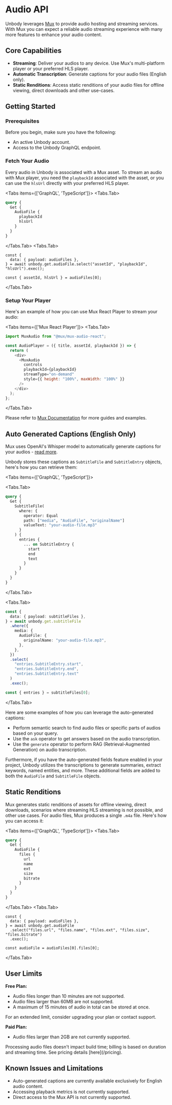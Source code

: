 
# Audio API

Unbody leverages [Mux](https://mux.com/) to provide audio hosting and streaming services. With Mux you can expect a reliable audio streaming experience with many more features to enhance your audio content.

## Core Capabilities

- **Streaming**: Deliver your audios to any device. Use Mux's multi-platform player or your preferred HLS player.
- **Automatic Transcription**: Generate captions for your audio files (English only).
- **Static Renditions**: Access static renditions of your audio files for offline viewing, direct downloads and other use-cases.

## Getting Started

### Prerequisites

Before you begin, make sure you have the following:

- An active Unbody account.
- Access to the Unbody GraphQL endpoint.

### Fetch Your Audio

Every audio in Unbody is associated with a Mux asset. To stream an audio with Mux player, you need the `playbackId` associated with the asset, or you can use the `hlsUrl` directly with your preferred HLS player.

<Tabs items={['GraphQL', 'TypeScript']}>
<Tabs.Tab>

```graphql
query {
  Get {
    AudioFile {
      playbackId
      hlsUrl
    }
  }
}
```

</Tabs.Tab>
<Tabs.Tab>

```tsx
const {
  data: { payload: audioFiles },
} = await unbody.get.audioFile.select("assetId", "playbackId", "hlsUrl").exec();

const { assetId, hlsUrl } = audioFiles[0];
```

</Tabs.Tab>
</Tabs>

### Setup Your Player

Here's an example of how you can use Mux React Player to stream your audio:

<Tabs items={['Mux React Player']}>
<Tabs.Tab>

```js
import MuxAudio from "@mux/mux-audio-react";

const AudioPlayer = ({ title, assetId, playbackId }) => {
  return (
    <div>
      <MuxAudio
        controls
        playbackId={playbackId}
        streamType="on-demand"
        style={{ height: "100%", maxWidth: "100%" }}
      />
    </div>
  );
};
```

</Tabs.Tab>
</Tabs>

Please refer to [Mux Documentation](https://docs.mux.com/guides/play-your-videos) for more guides and examples.

## Auto Generated Captions (English Only)

Mux uses OpenAI's Whisper model to automatically generate captions for your audios - [read more](https://docs.mux.com/guides/add-autogenerated-captions-and-use-transcripts).

Unbody stores these captions as `SubtitleFile` and `SubtitleEntry` objects, here's how you can retrieve them:

<Tabs items={['GraphQL', 'TypeScript']}>

<Tabs.Tab>

```graphql
query {
  Get {
    SubtitleFile(
      where: {
        operator: Equal
        path: ["media", "AudioFile", "originalName"]
        valueText: "your-audio-file.mp3"
      }
    ) {
      entries {
        ... on SubtitleEntry {
          start
          end
          text
        }
      }
    }
  }
}
```

</Tabs.Tab>

<Tabs.Tab>

```ts
const {
  data: { payload: subtitleFiles },
} = await unbody.get.subtitleFile
  .where({
    media: {
      AudioFile: {
        originalName: "your-audio-file.mp3",
      },
    },
  })
  .select(
    "entries.SubtitleEntry.start",
    "entries.SubtitleEntry.end",
    "entries.SubtitleEntry.text"
  )
  .exec();

const { entries } = subtitleFiles[0];
```

</Tabs.Tab>

</Tabs>

Here are some examples of how you can leverage the auto-generated captions:

- Perform semantic search to find audio files or specific parts of audios based on your query.
- Use the `ask` operator to get answers based on the audio transcription.
- Use the `generate` operator to perform RAG (Retrieval-Augmented Generation) on audio transcription.

Furthermore, if you have the auto-generated fields feature enabled in your project, Unbody utilizes the transcriptions to generate summaries, extract keywords, named entities, and more. These additional fields are added to both the `AudioFile` and `SubtitleFile` objects.

## Static Renditions 

Mux generates static renditions of assets for offline viewing, direct downloads, scenarios where streaming HLS streaming is not possible, and other use cases. For audio files, Mux produces a single `.m4a` file. Here's how you can access it:

<Tabs items={['GraphQL', 'TypeScript']}>
<Tabs.Tab>

```graphql
query {
  Get {
    AudioFile {
      files {
        url
        name
        ext
        size
        bitrate
      }
    }
  }
}
```

</Tabs.Tab>
<Tabs.Tab>

```tsx
const {
  data: { payload: audioFiles },
} = await unbody.get.audioFile
  .select("files.url", "files.name", "files.ext", "files.size", "files.bitrate")
  .exec();

const audioFile = audioFiles[0].files[0];
```

</Tabs.Tab>
</Tabs>


## User Limits 

**Free Plan:**
- Audio files longer than 10 minutes are not supported.
- Audio files larger than 60MB are not supported.
- A maximum of 15 minutes of audio in total can be stored at once.

For an extended limit, consider upgrading your plan or contact support.

**Paid Plan:**
- Audio files larger than 2GB are not currently supported.


<Callout type="info">
  Processing audio files doesn't impact build time; billing is based on duration and streaming time. See pricing details [here](/pricing).
</Callout>

## Known Issues and Limitations

- Auto-generated captions are currently available exclusively for English audio content.
- Accessing playback metrics is not currently supported.
- Direct access to the Mux API is not currently supported.

